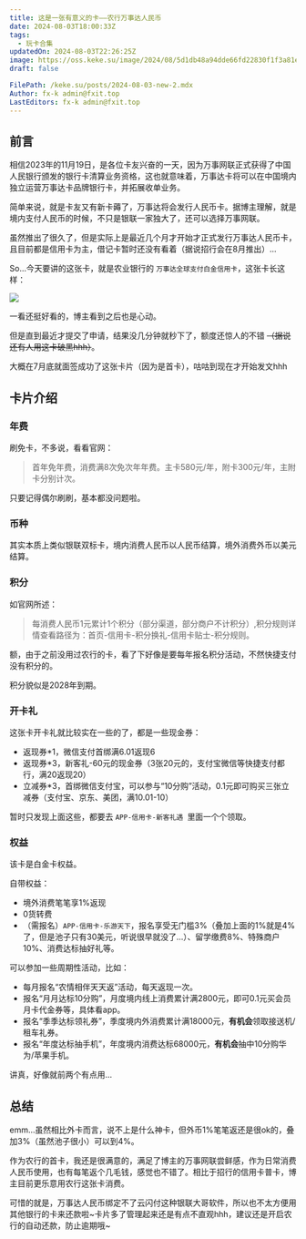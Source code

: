 ```yaml
---
title: 这是一张有意义的卡——农行万事达人民币
date: 2024-08-03T18:00:33Z
tags:
  - 玩卡合集
updatedOn: 2024-08-03T22:26:25Z
image: https://oss.keke.su/image/2024/08/5d1db48a94dde66fd22830f1f3a81e08.png
draft: false

FilePath: /keke.su/posts/2024-08-03-new-2.mdx
Author: fx-k admin@fxit.top
LastEditors: fx-k admin@fxit.top
---
```

## 前言

相信2023年的11月19日，是各位卡友兴奋的一天，因为万事网联正式获得了中国人民银行颁发的银行卡清算业务资格，这也就意味着，万事达卡将可以在中国境内独立运营万事达卡品牌银行卡，并拓展收单业务。

简单来说，就是卡友又有新卡薅了，万事达将会发行人民币卡。据博主理解，就是境内支付人民币的时候，不只是银联一家独大了，还可以选择万事网联。

虽然推出了很久了，但是实际上是最近几个月才开始才正式发行万事达人民币卡，且目前都是信用卡为主，借记卡暂时还没有看着（据说招行会在8月推出）...

So...今天要讲的这张卡，就是农业银行的 `万事达全球支付白金信用卡`，这张卡长这样：

![](https://oss.keke.su/image/2024/08/56175e955ae9352b1fb5b0b9ad44fd34.png)

一看还挺好看的，博主看到之后也是心动。

但是直到最近才提交了申请，结果没几分钟就秒下了，额度还惊人的不错 ~~（据说还有人用这卡破黑hhh）~~。

大概在7月底就面签成功了这张卡片（因为是首卡），咕咕到现在才开始发文hhh

## 卡片介绍

### 年费

刷免卡，不多说，看看官网：

> 首年免年费，消费满8次免次年年费。主卡580元/年，附卡300元/年，主附卡分别计次。

只要记得偶尔刷刷，基本都没问题啦。

### 币种

其实本质上类似银联双标卡，境内消费人民币以人民币结算，境外消费外币以美元结算。

### 积分

如官网所述：

> 每消费人民币1元累计1个积分（部分渠道，部分商户不计积分）,积分规则详情查看路径为：首页-信用卡-积分换礼-信用卡贴士-积分规则。

额，由于之前没用过农行的卡，看了下好像是要每年报名积分活动，不然快捷支付没有积分的。

积分貌似是2028年到期。

### 开卡礼

这张卡开卡礼就比较实在一些的了，都是一些现金券：

- 返现券\*1，微信支付首绑满6.01返现6
- 返现券\*3，新客礼-60元的现金券（3张20元的，支付宝微信等快捷支付都行，满20返现20）
- 立减券\*3，首绑微信支付宝，可以参与“10分购”活动，0.1元即可购买三张立减券（支付宝、京东、美团，满10.01-10）

暂时只发现上面这些，都要去 `APP-信用卡-新客礼遇 `里面一个个领取。

### 权益

该卡是白金卡权益。

自带权益：

- 境外消费笔笔享1%返现
- 0货转费
- （需报名）`APP-信用卡-乐游天下`，报名享受无门槛3%（叠加上面的1%就是4%了，但是池子只有30美元，听说很早就没了...）、留学缴费8%、特殊商户10%、消费达标抽好礼等。

可以参加一些周期性活动，比如：

- 每月报名“农情相伴天天返”活动，每天返现一次。
- 报名“月月达标10分购”，月度境内线上消费累计满2800元，即可0.1元买会员月卡代金券等，具体看app。
- 报名“季季达标领礼券”，季度境内外消费累计满18000元，**有机会**领取接送机/租车礼券。
- 报名“年度达标抽手机”，年度境内消费达标68000元，**有机会**抽中10分购华为/苹果手机。

讲真，好像就前两个有点用...

## 总结

emm...虽然相比外卡而言，说不上是什么神卡，但外币1%笔笔返还是很ok的，叠加3%（虽然池子很小）可以到4%。

作为农行的首卡，我还是很满意的，满足了博主的万事网联尝鲜感，作为日常消费人民币使用，也有每笔返个几毛钱，感觉也不错了。相比于招行的信用卡普卡，博主目前更乐意用农行这张卡消费。

可惜的就是，万事达人民币绑定不了云闪付这种银联大哥软件，所以也不太方便用其他银行的卡来还款啦\~卡片多了管理起来还是有点不直观hhh，建议还是开启农行的自动还款，防止逾期哦\~
